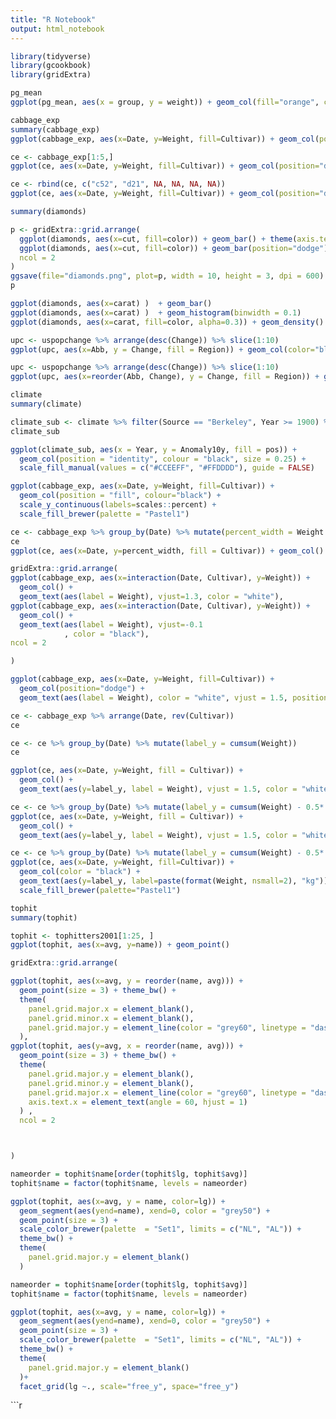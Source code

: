 ```yaml
---
title: "R Notebook"
output: html_notebook
---
```


```r
library(tidyverse)
library(gcookbook)
library(gridExtra)
```

```r
pg_mean
ggplot(pg_mean, aes(x = group, y = weight)) + geom_col(fill="orange", color = "black") 
```

```r
cabbage_exp
summary(cabbage_exp)
ggplot(cabbage_exp, aes(x=Date, y=Weight, fill=Cultivar)) + geom_col(position="dodge", color= "black") + scale_fill_brewer(palette = "Pastel1")
```

```r
ce <- cabbage_exp[1:5,]
ggplot(ce, aes(x=Date, y=Weight, fill=Cultivar)) + geom_col(position="dodge", colour= "black") + scale_fill_brewer(palette = "Pastel1")

ce <- rbind(ce, c("c52", "d21", NA, NA, NA, NA))
ggplot(ce, aes(x=Date, y=Weight, fill=Cultivar)) + geom_col(position="dodge", colour= "black")
```

```r
summary(diamonds)

p <- gridExtra::grid.arrange(
  ggplot(diamonds, aes(x=cut, fill=color)) + geom_bar() + theme(axis.text.x = element_text(angle=30)),
  ggplot(diamonds, aes(x=cut, fill=color)) + geom_bar(position="dodge") + theme(axis.text.x = element_text(angle=90)),
  ncol = 2
)
ggsave(file="diamonds.png", plot=p, width = 10, height = 3, dpi = 600)
p
```

```r
ggplot(diamonds, aes(x=carat) )  + geom_bar()
ggplot(diamonds, aes(x=carat) )  + geom_histogram(binwidth = 0.1)
ggplot(diamonds, aes(x=carat, fill=color, alpha=0.3)) + geom_density()
```


```r
upc <- uspopchange %>% arrange(desc(Change)) %>% slice(1:10)
ggplot(upc, aes(x=Abb, y = Change, fill = Region)) + geom_col(color="black")

```

```r
upc <- uspopchange %>% arrange(desc(Change)) %>% slice(1:10)
ggplot(upc, aes(x=reorder(Abb, Change), y = Change, fill = Region)) + geom_col(color="black") + scale_fill_manual(values = c("#669933", "#FFCC66")) + xlab("State")
```





```r
climate
summary(climate)
```


```r
climate_sub <- climate %>% filter(Source == "Berkeley", Year >= 1900) %>% mutate(pos = Anomaly10y >= 0)
climate_sub
```



```r
ggplot(climate_sub, aes(x = Year, y = Anomaly10y, fill = pos)) +
  geom_col(position = "identity", colour = "black", size = 0.25) +
  scale_fill_manual(values = c("#CCEEFF", "#FFDDDD"), guide = FALSE)
```


```r
ggplot(cabbage_exp, aes(x=Date, y=Weight, fill=Cultivar)) + 
  geom_col(position = "fill", colour="black") + 
  scale_y_continuous(labels=scales::percent) + 
  scale_fill_brewer(palette = "Pastel1")
```


```r
ce <- cabbage_exp %>% group_by(Date) %>% mutate(percent_width = Weight / sum(Weight) * 100)
ce
ggplot(ce, aes(x=Date, y=percent_width, fill = Cultivar)) + geom_col()
```

```r
gridExtra::grid.arrange(
ggplot(cabbage_exp, aes(x=interaction(Date, Cultivar), y=Weight)) + 
  geom_col() + 
  geom_text(aes(label = Weight), vjust=1.3, color = "white"),
ggplot(cabbage_exp, aes(x=interaction(Date, Cultivar), y=Weight)) + 
  geom_col() + 
  geom_text(aes(label = Weight), vjust=-0.1
            , color = "black"),
ncol = 2

)
```


```r
ggplot(cabbage_exp, aes(x=Date, y=Weight, fill=Cultivar)) + 
  geom_col(position="dodge") +
  geom_text(aes(label = Weight), color = "white", vjust = 1.5, position = position_dodge(.9), size = 8)
```


```r
ce <- cabbage_exp %>% arrange(Date, rev(Cultivar))
ce
```

```r
ce <- ce %>% group_by(Date) %>% mutate(label_y = cumsum(Weight))
ce
```


```r
ggplot(ce, aes(x=Date, y=Weight, fill = Cultivar)) +
  geom_col() +
  geom_text(aes(y=label_y, label = Weight), vjust = 1.5, color = "white")
```


```r
ce <- ce %>% group_by(Date) %>% mutate(label_y = cumsum(Weight) - 0.5* Weight)
ggplot(ce, aes(x=Date, y=Weight, fill = Cultivar)) +
  geom_col() +
  geom_text(aes(y=label_y, label = Weight), vjust = 1.5, color = "white")
```

```r
ce <- ce %>% group_by(Date) %>% mutate(label_y = cumsum(Weight) - 0.5* Weight)
ggplot(ce, aes(x=Date, y=Weight, fill=Cultivar)) + 
  geom_col(color = "black") + 
  geom_text(aes(y=label_y, label=paste(format(Weight, nsmall=2), "kg")), size=4) +
  scale_fill_brewer(palette="Pastel1")
```

```r
tophit
summary(tophit)
```


```r
tophit <- tophitters2001[1:25, ]
ggplot(tophit, aes(x=avg, y=name)) + geom_point()
```



```r
gridExtra::grid.arrange(

ggplot(tophit, aes(x=avg, y = reorder(name, avg))) +
  geom_point(size = 3) + theme_bw() +
  theme(
    panel.grid.major.x = element_blank(),
    panel.grid.minor.x = element_blank(),
    panel.grid.major.y = element_line(color = "grey60", linetype = "dashed")
  ),
ggplot(tophit, aes(y=avg, x = reorder(name, avg))) +
  geom_point(size = 3) + theme_bw() +
  theme(
    panel.grid.major.y = element_blank(),
    panel.grid.minor.y = element_blank(),
    panel.grid.major.x = element_line(color = "grey60", linetype = "dashed"),
    axis.text.x = element_text(angle = 60, hjust = 1)
  ) ,
  ncol = 2



)
```


```r
nameorder = tophit$name[order(tophit$lg, tophit$avg)]
tophit$name = factor(tophit$name, levels = nameorder)
```

```r
ggplot(tophit, aes(x=avg, y = name, color=lg)) +
  geom_segment(aes(yend=name), xend=0, color = "grey50") +
  geom_point(size = 3) +
  scale_color_brewer(palette  = "Set1", limits = c("NL", "AL")) +
  theme_bw() +
  theme(
    panel.grid.major.y = element_blank()
  )
```






```r
nameorder = tophit$name[order(tophit$lg, tophit$avg)]
tophit$name = factor(tophit$name, levels = nameorder)

ggplot(tophit, aes(x=avg, y = name, color=lg)) +
  geom_segment(aes(yend=name), xend=0, color = "grey50") +
  geom_point(size = 3) +
  scale_color_brewer(palette  = "Set1", limits = c("NL", "AL")) +
  theme_bw() +
  theme(
    panel.grid.major.y = element_blank()
  )+
  facet_grid(lg ~., scale="free_y", space="free_y")
```


```r
